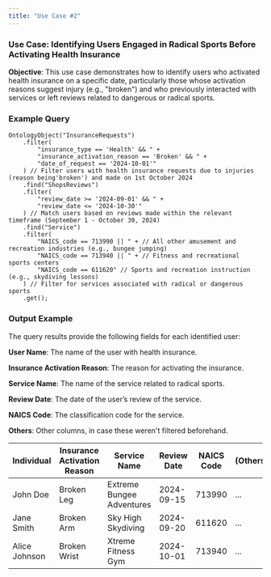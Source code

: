 ```yaml
---
title: "Use Case #2"
---
```


### Use Case: Identifying Users Engaged in Radical Sports Before Activating Health Insurance

**Objective**: This use case demonstrates how to identify users who activated health insurance on a specific date, particularly those whose activation reasons suggest injury (e.g., "broken") and who previously interacted with services or left reviews related to dangerous or radical sports.

### **Example Query**

```
OntologyObject("InsuranceRequests")
    .filter(
        "insurance_type == 'Health' && " +
        "insurance_activation_reason == 'Broken' && " +
        "date_of_request == '2024-10-01'"
    ) // Filter users with health insurance requests due to injuries (reason being'broken') and made on 1st October 2024
    .find("ShopsReviews")
    .filter(
        "review_date >= '2024-09-01' && " +
        "review_date <= '2024-10-30'"
    ) // Match users based on reviews made within the relevant timeframe (September 1 - October 30, 2024)
    .find("Service")
    .filter(
        "NAICS_code == 713990 || " + // All other amusement and recreation industries (e.g., bungee jumping)
        "NAICS_code == 713940 || " + // Fitness and recreational sports centers
        "NAICS_code == 611620" // Sports and recreation instruction (e.g., skydiving lessons)
    ) // Filter for services associated with radical or dangerous sports
    .get();
```

### **Output Example**

The query results provide the following fields for each identified user:

**User Name**: The name of the user with health insurance.

**Insurance Activation Reason**: The reason for activating the insurance.

**Service Name**: The name of the service related to radical sports.

**Review Date**: The date of the user’s review of the service.

**NAICS Code**: The classification code for the service.

**Others**: Other columns, in case these weren't filtered beforehand.

| Individual    | Insurance Activation Reason | Service Name              | Review Date | NAICS Code | (Others) |
| ------------- | --------------------------- | ------------------------- | ----------- | ---------- | :------- |
| John Doe      | Broken Leg                  | Extreme Bungee Adventures | 2024-09-15  | 713990     | ...      |
| Jane Smith    | Broken Arm                  | Sky High Skydiving        | 2024-09-20  | 611620     | ...      |
| Alice Johnson | Broken Wrist                | Xtreme Fitness Gym        | 2024-10-01  | 713940     | ...      |